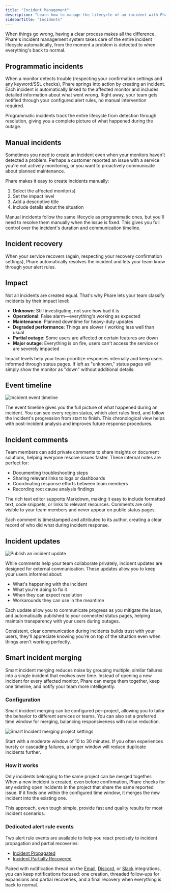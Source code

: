 ```yaml
---
title: "Incident Management"
description: "Learn how to manage the lifecycle of an incident with Phare Uptime incident management."
sidebarTitle: "Incidents"
---
```


When things go wrong, having a clear process makes all the difference. Phare's incident management system takes care of the entire incident lifecycle automatically, from the moment a problem is detected to when everything's back to normal.

## Programmatic incidents

When a monitor detects trouble (respecting your confirmation settings and any keyword/SSL checks), Phare springs into action by creating an incident. Each incident is automatically linked to the affected monitor and includes detailed information about what went wrong. Right away, your team gets notified through your configured alert rules, no manual intervention required.

Programmatic incidents track the entire lifecycle from detection through resolution, giving you a complete picture of what happened during the outage.

## Manual incidents

Sometimes you need to create an incident even when your monitors haven't detected a problem. Perhaps a customer reported an issue with a service you're not actively monitoring, or you want to proactively communicate about planned maintenance.

Phare makes it easy to create incidents manually:

1. Select the affected monitor(s)
2. Set the impact level
3. Add a descriptive title
4. Include details about the situation

Manual incidents follow the same lifecycle as programmatic ones, but you'll need to resolve them manually when the issue is fixed. This gives you full control over the incident's duration and communication timeline.

## Incident recovery

When your service recovers (again, respecting your recovery confirmation settings), Phare automatically resolves the incident and lets your team know through your alert rules.

## Impact

Not all incidents are created equal. That's why Phare lets your team classify incidents by their impact level:

- **Unknown**: Still investigating, not sure how bad it is
- **Operational**: False alarm—everything's working as expected
- **Maintenance**: Planned downtime for heavy-duty updates
- **Degraded performance**: Things are slower / working less well than usual
- **Partial outage**: Some users are affected or certain features are down
- **Major outage**: Everything is on fire, users can't access the service or are severely impacted

Impact levels help your team prioritize responses internally and keep users informed through status pages. If left as "unknown," status pages will simply show the monitor as "down" without additional details.

## Event timeline

<Frame>
    <img
        src="/images/uptime/incident-management/incident-timeline.webp"
        alt="Incident event timeline"
    />
</Frame>

The event timeline gives you the full picture of what happened during an incident. You can see every region status, which alert rules fired, and follow the incident's progression from start to finish. This chronological view helps with post-incident analysis and improves future response procedures.

## Incident comments

Team members can add private comments to share insights or document solutions, helping everyone resolve issues faster. These internal notes are perfect for:

- Documenting troubleshooting steps
- Sharing relevant links to logs or dashboards
- Coordinating response efforts between team members
- Recording root cause analysis findings

The rich text editor supports Markdown, making it easy to include formatted text, code snippets, or links to relevant resources. Comments are only visible to your team members and never appear on public status pages.

Each comment is timestamped and attributed to its author, creating a clear record of who did what during incident response.

## Incident updates

<Frame>
    <img
        src="/images/uptime/incident-management/uptime-status-pages-publish-update.webp"
        alt="Publish an incident update"
    />
</Frame>

While comments help your team collaborate privately, incident updates are designed for external communication. These updates allow you to keep your users informed about:

- What's happening with the incident
- What you're doing to fix it
- When they can expect resolution
- Workarounds they can use in the meantime

Each update allow you to communicate progress as you mitigate the issue, and automatically published to your connected status pages, helping maintain transparency with your users during outages.

Consistent, clear communication during incidents builds trust with your users, they'll appreciate knowing you're on top of the situation even when things aren't working perfectly.

## Smart incident merging

Smart incident merging reduces noise by grouping multiple, similar failures into a single incident that evolves over time. Instead of opening a new incident for every affected monitor, Phare can merge them together, keep one timeline, and notify your team more intelligently.

### Configuration

Smart incident merging can be configured per-project, allowing you to tailor the behavior to different services or teams. You can also set a preferred time window for merging, balancing responsiveness with noise reduction.

<Frame>
    <img
        src="/images/uptime/incidents/incident-merging-configuration.webp"
        alt="Smart Incident merging project settings"
    />
</Frame>

<Note>Start with a moderate window of 10 to 30 minutes. If you often experiences bursty or cascading failures, a longer window will reduce duplicate incidents further.</Note>

### How it works

Only incidents belonging to the same project can be merged together. When a new incident is created, even before confirmation, Phare checks for any existing open incidents in the project that share the same reported issue. If it finds one within the configured time window, it merges the new incident into the existing one.

This approach, even tough simple, provide fast and quality results for most incident scenarios.

### Dedicated alert rule events

Two alert rule events are available to help you react precisely to incident propagation and partial recoveries:

- [Incident Propagated](/uptime/alerting#>-incident-propagated)
- [Incident Partially Recovered](/uptime/alerting#>-incident-partially-recovered)

Paired with notification thread on the [Email](/integrations/email), [Discord](/integrations/discord), or [Slack](/integrations/slack) integrations, you can keep notifications focused: one creation, threaded follow‑ups for expansions and partial recoveries, and a final recovery when everything is back to normal.
